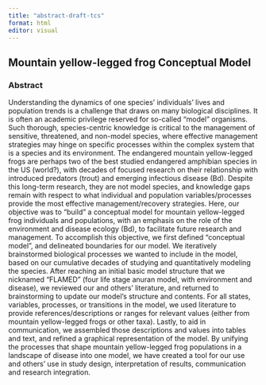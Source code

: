 ```yaml
---
title: "abstract-draft-tcs"
format: html
editor: visual
---
```


## 

## Mountain yellow-legged frog Conceptual Model

### Abstract

Understanding the dynamics of one species’ individuals’ lives and population trends is a challenge that draws on many biological disciplines. It is often an academic privilege reserved for so-called “model” organisms. Such thorough, species-centric knowledge is critical to the management of sensitive, threatened, and non-model species, where effective management strategies may hinge on specific processes within the complex system that is a species and its environment. The endangered mountain yellow-legged frogs are perhaps two of the best studied endangered amphibian species in the US (world?), with decades of focused research on their relationship with introduced predators (trout) and emerging infectious disease (Bd). Despite this long-term research, they are not model species, and knowledge gaps remain with respect to what individual and population variables/processes provide the most effective management/recovery strategies. Here, our objective was to “build” a conceptual model for mountain yellow-legged frog individuals and populations, with an emphasis on the role of the environment and disease ecology (Bd), to facilitate future research and management. To accomplish this objective, we first defined “conceptual model”, and delineated boundaries for our model. We iteratively brainstormed biological processes we wanted to include in the model, based on our cumulative decades of studying and quantitatively modeling the species. After reaching an initial basic model structure that we nicknamed “FLAMED” (four life stage anuran model, with environment and disease), we reviewed our and others’ literature, and returned to brainstorming to update our model’s structure and contents. For all states, variables, processes, or transitions in the model, we used literature to provide references/descriptions or ranges for relevant values (either from mountain yellow-legged frogs or other taxa). Lastly, to aid in communication, we assembled those descriptions and values into tables and text, and refined a graphical representation of the model. By unifying the processes that shape mountain yellow-legged frog populations in a landscape of disease into one model, we have created a tool for our use and others’ use in study design, interpretation of results, communication and research integration.
